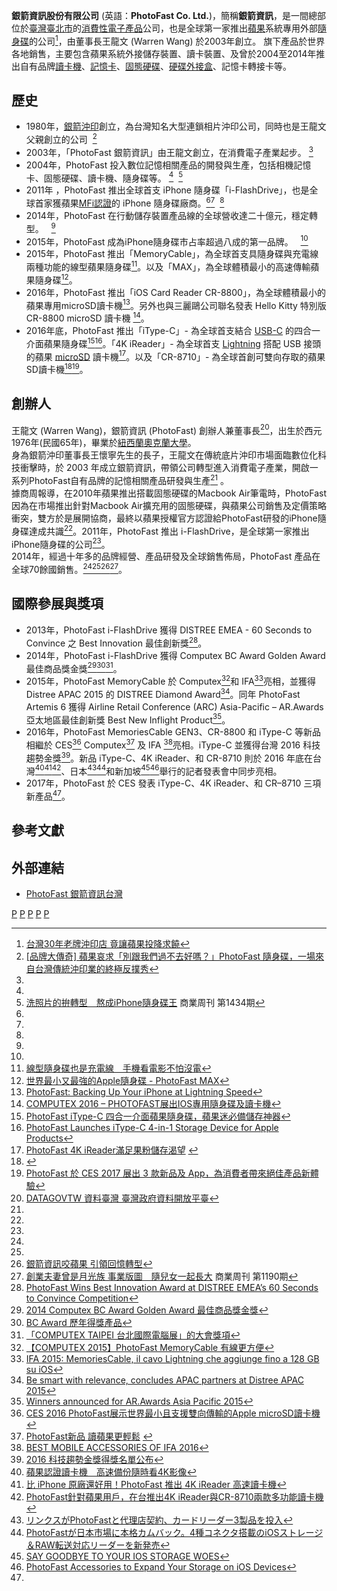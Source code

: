 {{autobiography|time=2017-03-17T06:02:44+00:00}}
{{copyedit|time=2017-03-17T06:02:44+00:00}}

{{Infobox Company 
| name = 銀箭資訊股份有限公司
| logo = [[image:PhotoFast_logo.png|x45px]]
| foundation = 2003年
| location ={{TWN}} [[台北市|台北市]][[中正區_(臺北市)|中正區]][[八德路_(臺北市)|八德路]]一段23號7樓之1  
| industry = 消費電子<br>電腦周邊裝置
| products = 蘋果周邊
| revenue = [[新台幣|新台幣]]10,000,000元
| operating_income = 
| num_employees =
| parent = 
| divisions =
| subsid = 
| capital = [[新台幣|新台幣]]10,000,000元
| market_value =
| accounting_period = 
| homepage = http://www.photofast.com
| footnotes = 
| company_name = 銀箭資訊股份有限公司
| company_name_en =PhotoFast Co. Ltd.
| company_logo = 
| company_type = [[股份有限公司|股份有限公司]]
| company_slogan = 
| traded_as = 非上市
| local_code_name = TW
| local_code = 80179415
| locations = 
| area_served = [[台灣|台灣]]
| founder = 王龍文
| key_people = [[董事長|董事長]]：王龍文 
| profit = 
| P/E ratio =
| earnings per share =
| Net asset value =
}}

'''銀箭資訊股份有限公司''' (英語：'''PhotoFast Co. Ltd.''')，簡稱'''銀箭資訊'''，是一間總部位於[[臺灣|臺灣]][[臺北市|臺北市]]的[[消費性電子產品|消費性電子產品]]公司，也是全球第一家推出[[蘋果公司|蘋果]]系統專用外部[[隨身碟|隨身碟]]的公司<ref name="multiple0">[http://news.ltn.com.tw/news/business/breakingnews/1309479 台灣30年老牌沖印店 竟讓蘋果投降求饒]</ref>，由董事長王龍文 (Warren Wang) 於2003年創立。
旗下產品於世界各地銷售，主要包含蘋果系統外接儲存裝置、讀卡裝置、及曾於2004至2014年推出自有品牌[[讀卡機|讀卡機]]、[[記憶卡|記憶卡]]、[[固態硬碟|固態硬碟]]、[[硬碟盒|硬碟外接盒]]、記憶卡轉接卡等。 

== 歷史 ==
* 1980年，[[銀箭沖印|銀箭沖印]]創立，為台灣知名大型連鎖相片沖印公司，同時也是王龍文父親創立的公司  <ref name="multiple">[https://www.cool3c.com/article/90317 [品牌大傳奇<nowiki>]</nowiki> 蘋果哀求「別跟我們過不去好嗎？」PhotoFast 隨身碟，一場來自台灣傳統沖印業的終極反撲秀]</ref>
* 2003年，「PhotoFast 銀箭資訊」由王龍文創立，在消費電子產業起步。 <ref name="multiple" /> 
* 2004年，PhotoFast 投入數位記憶相關產品的開發與生產，包括相機記憶卡、固態硬碟、讀卡機、隨身碟等。 <ref name="multiple" />  <ref name="multiple2">[http://magazine.businessweekly.com.tw/Article_mag_page.aspx?id=58131&p=1 洗照片的拚轉型　熬成iPhone隨身碟王] 商業周刊 第1434期</ref>
* 2011年 ，PhotoFast 推出全球首支 iPhone 隨身碟「i-FlashDrive」，也是全球首家獲蘋果[[MFi認證|MFi認證]]的 iPhone 隨身碟廠商。<ref name="multiple0" /><ref name="multiple" />  <ref name="multiple2" />
* 2014年，PhotoFast 在行動儲存裝置產品線的全球營收達二十億元，穩定轉型。   <ref name="multiple2" />
* 2015年，PhotoFast 成為iPhone隨身碟市占率超過八成的第一品牌。   <ref name="multiple2" />
* 2015年，PhotoFast 推出「MemoryCable」，為全球首支具隨身碟與充電線兩種功能的線型蘋果隨身碟<ref>[http://www.nownews.com/n/2015/07/20/1754423 線型隨身碟也是充電線　手機看電影不怕沒電]</ref>。以及「MAX」，為全球體積最小的高速傳輸蘋果隨身碟<ref>[https://tw.news.yahoo.com/世界最小又最強的apple隨身碟-photofast-max-044100157.html 世界最小又最強的Apple隨身碟 - PhotoFast MAX]</ref>。
* 2016年，PhotoFast 推出「iOS Card Reader CR-8800」，為全球體積最小的蘋果專用microSD讀卡機<ref>[https://www.forbes.com/sites/scottkramer/2016/01/19/photofast-backing-up-your-iphone-at-lightning-speed/#efa35df6d42c PhotoFast: Backing Up Your iPhone at Lightning Speed]</ref>。另外也與三麗鷗公司聯名發表 Hello Kitty 特別版 CR-8800 microSD 讀卡機 <ref>[https://news.xfastest.com/computex-2016/21946/computex-2016-photofast展出ios專用隨身碟及讀卡機%E3%80%82/ COMPUTEX 2016 – PHOTOFAST展出IOS專用隨身碟及讀卡機]</ref>。
* 2016年底，PhotoFast 推出「iType-C」- 為全球首支結合 [[USB_Type-C|USB-C]] 的四合一介面蘋果隨身碟<ref>[https://ccc.technews.tw/2016/12/08/photofast-itype-c-usb/ PhotoFast iType-C 四合一介面蘋果隨身碟，蘋果迷必備儲存神器]</ref><ref>[http://me.pcmag.com/flash-drives-products/9705/news/photofast-launches-itype-c-4-in-1-storage-device-for-apple-p PhotoFast Launches iType-C 4-in-1 Storage Device for Apple Products]</ref>。「4K iReader」- 為全球首支 [[Lightning接頭|Lightning]] 搭配 USB 接頭的蘋果 [[microSD|microSD]] 讀卡機<ref>[https://money.udn.com/money/story/5640/2200386 PhotoFast 4K iReader滿足果粉儲存渴望] {{Wayback|url=https://money.udn.com/money/story/5640/2200386 |date=20170317152118 }}</ref>。以及「CR-8710」- 為全球首創可雙向存取的蘋果SD讀卡機<ref>{{Cite web |url=https://money.udn.com/money/story/5640/2296663 |title=PhotoFast蘋果SD讀卡機 強大登場 |access-date=2017-03-17 |archive-url=https://web.archive.org/web/20170317152114/https://money.udn.com/money/story/5640/2296663 |archive-date=2017-03-17 |dead-url=yes }}</ref><ref name="multiple3"> [https://ccc.technews.tw/2017/01/04/photofast-shows-three-new-products-and-app-at-ces-2017/ PhotoFast 於 CES 2017 展出 3 款新品及 App，為消費者帶來絕佳產品新體驗]</ref>。

== 創辦人 ==

王龍文 (Warren Wang)，銀箭資訊 (PhotoFast) 創辦人兼董事長<ref>[http://datagovtw.com/company.php?id=80179415 DATAGOVTW 資料臺灣 臺灣政府資料開放平臺]</ref>，出生於西元1976年(民國65年)，畢業於[[紐西蘭|紐西蘭]][[奧克蘭大學|奧克蘭大學]]。<br/>身為銀箭沖印董事長王懷寧先生的長子，王龍文在傳統底片沖印市場面臨數位化科技衝擊時，於 2003 年成立銀箭資訊，帶領公司轉型進入消費電子產業，開啟一系列PhotoFast自有品牌的記憶相關產品研發與生產<ref name="multiple" /> 。<br/>據商周報導，在2010年蘋果推出搭載固態硬碟的Macbook Air筆電時，PhotoFast因為在市場推出針對Macbook Air擴充用的固態硬碟，與蘋果公司銷售及定價策略衝突，雙方於是展開協商，最終以蘋果授權官方認證給PhotoFast研發的iPhone隨身碟達成共識<ref name="multiple2" />。2011年，PhotoFast 推出 i-FlashDrive，是全球第一家推出iPhone隨身碟的公司<ref name="multiple2" />。<br/>2014年，經過十年多的品牌經營、產品研發及全球銷售佈局，PhotoFast 產品在全球70餘國銷售。<ref name="multiple0" /><ref name="multiple2" /><ref>[https://money.udn.com/money/story/5640/1561589 銀箭資訊咬蘋果 引領回憶轉型]{{dead link|date=2018年4月 |bot=InternetArchiveBot |fix-attempted=yes }}</ref><ref>[http://archive.businessweekly.com.tw/Article?StrId=41227 創業夫妻曾是月光族 事業版圖　隨兒女一起長大] 商業周刊 第1190期</ref>。

== 國際參展與獎項==
 
* 2013年，PhotoFast i-FlashDrive 獲得 DISTREE EMEA - 60 Seconds to Convince 之 Best Innovation 最佳創新獎<ref>[http://www.paramuspost.com/article.php/20130306190335220 PhotoFast Wins Best Innovation Award at DISTREE EMEA’s 60 Seconds to Convince Competition]</ref>。
* 2014年，PhotoFast i-FlashDrive 獲得 Computex BC Award Golden Award最佳商品獎金獎<ref>[http://www.computex.com.tw/bestchoice/WinnerData.aspx?index=5562&awtype=000000001&year=2014 2014 Computex BC Award Golden Award 最佳商品獎金獎]</ref><ref>[http://www.computex.com.tw/bestchoice/WinnerYear.aspx BC Award 歷年得獎產品]</ref><ref>[http://www.computex.com.tw/bestchoice/AboutBC.aspx 「COMPUTEX TAIPEI 台北國際電腦展」的大會獎項]</ref>。
* 2015年，PhotoFast MemoryCable 於 Computex<ref>[http://3c.technews.tw/2015/06/03/photofast-memorycable/ 【COMPUTEX 2015】PhotoFast MemoryCable 有線更方便]</ref>和 IFA<ref>[http://www.macitynet.it/memoriescable/ IFA 2015: MemoriesCable, il cavo Lightning che aggiunge fino a 128 GB su iOS]</ref>亮相，並獲得 Distree APAC 2015 的 DISTREE Diamond Award<ref>[http://www.dqweek.com/be-smart-with-relevance-concludes-apac-partners-at-distree-apac-2015/ Be smart with relevance, concludes APAC partners at Distree APAC 2015]</ref>。同年 PhotoFast Artemis 6 獲得 Airline Retail Conference (ARC) Asia-Pacific – AR.Awards 亞太地區最佳創新獎 Best New Inflight Product<ref>[http://www.dfnionline.com/regions/asia-pacific/winners-announced-ar-awards-asia-pacific-2015-18-02-2015/ Winners announced for AR.Awards Asia Pacific 2015]</ref>。  
* 2016年，PhotoFast MemoriesCable GEN3、CR-8800 和 iType-C 等新品相繼於 CES<ref>[https://www.kocpc.com.tw/archives/62746 CES 2016 PhotoFast展示世界最小且支援雙向傳輸的Apple microSD讀卡機]</ref> Computex<ref>[https://money.udn.com/money/story/5640/1737312 PhotoFast新品 讀蘋果更輕鬆] {{webarchive|url=https://web.archive.org/web/20170317152116/https://money.udn.com/money/story/5640/1737312 |date=2017-03-17 }}</ref> 及 IFA <ref>[http://www.digitaltrends.com/mobile/best-mobile-accessories-ifa-2016/ BEST MOBILE ACCESSORIES OF IFA 2016]</ref>亮相。iType-C 並獲得台灣 2016 科技趨勢金獎<ref>[http://www.techbang.com/posts/48759-2016-technology-trends-award-ceremony 2016 科技趨勢金獎得獎名單公布]</ref>。新品 iType-C、4K iReader、和 CR-8710 則於 2016 年底在台灣<ref>[http://www.nownews.com/n/2016/12/14/2339079 蘋果認證讀卡機　高速備份隨時看4K影像]</ref><ref>[http://3c.ltn.com.tw/news/27812 比 iPhone 原廠還好用！PhotoFast 推出 4K iReader 高速讀卡機]</ref><ref>[https://lpcomment.com/2016/12/14/4k-ireader-cr-8710-taiwan/ PhotoFast針對蘋果用戶，在台推出4K iReader與CR-8710兩款多功能讀卡機]</ref>、日本<ref>[http://ascii.jp/elem/000/001/401/1401439/ リンクスがPhotoFastと代理店契約、カードリーダー3製品を投入]</ref><ref>[http://www.gdm.or.jp/crew/2016/1209/188583 PhotoFastが日本市場に本格カムバック。4種コネクタ搭載のiOSストレージ＆RAW転送対応リーダーを新発売]</ref>和新加坡<ref>[http://www.thetechrevolutionist.com/2016/11/say-goodbye-to-your-ios-storage-woes.html SAY GOODBYE TO YOUR IOS STORAGE WOES]</ref><ref>[http://techielobang.com/blog/2016/11/12/photofast-accessories-storage-on-ios-devices/ PhotoFast Accessories to Expand Your Storage on iOS Devices]</ref>舉行的記者發表會中同步亮相。
* 2017年，PhotoFast 於 CES 發表 iType-C、4K iReader、和 CR–8710 三項新產品<ref name="multiple3" />。

== 參考文獻 ==
<references />

== 外部連結 ==
* [http://www.photofast.com/taiwan/ PhotoFast 銀箭資訊台灣] 
[[Category:台灣電子公司|P]]
[[Category:電腦儲存媒體公司|P]]
[[Category:台灣品牌|P]]
[[Category:2003年成立的公司|P]]
[[Category:總部位於臺北市中正區的工商業機構|P]]